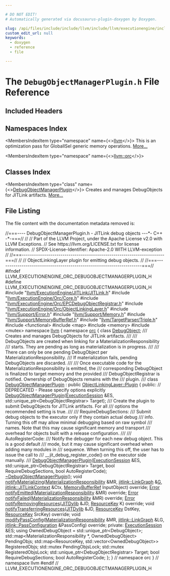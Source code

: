 ```yaml
---

# DO NOT EDIT!
# Automatically generated via docusaurus-plugin-doxygen by Doxygen.

slug: /api/files/include/include/llvm/include/llvm/executionengine/include/llvm/executionengine/orc/debugobjectmanagerplugin-h
custom_edit_url: null
keywords:
  - doxygen
  - reference
  - file

---
```





# The `DebugObjectManagerPlugin.h` File Reference

<DoxygenPage pluginConfig={pluginConfig}>



## Included Headers

<IncludesList>
<IncludesListItem
  filePath="llvm/ExecutionEngine/JITLink/JITLink.h"
  permalink="/docs/api/files/include/include/llvm/include/llvm/executionengine/include/llvm/executionengine/jitlink/jitlink-h"
  isLocal="true" />
<IncludesListItem
  filePath="llvm/ExecutionEngine/Orc/Core.h"
  permalink="/docs/api/files/include/include/llvm/include/llvm/executionengine/include/llvm/executionengine/orc/core-h"
  isLocal="true" />
<IncludesListItem
  filePath="llvm/ExecutionEngine/Orc/EPCDebugObjectRegistrar.h"
  permalink="/docs/api/files/include/include/llvm/include/llvm/executionengine/include/llvm/executionengine/orc/epcdebugobjectregistrar-h"
  isLocal="true" />
<IncludesListItem
  filePath="llvm/ExecutionEngine/Orc/ObjectLinkingLayer.h"
  permalink="/docs/api/files/include/include/llvm/include/llvm/executionengine/include/llvm/executionengine/orc/objectlinkinglayer-h"
  isLocal="true" />
<IncludesListItem
  filePath="llvm/Support/Error.h"
  permalink="/docs/api/files/include/include/llvm/include/llvm/support/error-h"
  isLocal="true" />
<IncludesListItem
  filePath="llvm/Support/Memory.h"
  permalink="/docs/api/files/include/include/llvm/include/llvm/support/memory-h"
  isLocal="true" />
<IncludesListItem
  filePath="llvm/Support/MemoryBufferRef.h"
  permalink="/docs/api/files/include/include/llvm/include/llvm/support/memorybufferref-h"
  isLocal="true" />
<IncludesListItem
  filePath="llvm/TargetParser/Triple.h"
  permalink="/docs/api/files/include/include/llvm/include/llvm/targetparser/triple-h"
  isLocal="true" />
<IncludesListItem
  filePath="functional"
  permalink=""
  isLocal="false" />
<IncludesListItem
  filePath="map"
  permalink=""
  isLocal="false" />
<IncludesListItem
  filePath="memory"
  permalink=""
  isLocal="false" />
<IncludesListItem
  filePath="mutex"
  permalink=""
  isLocal="false" />
</IncludesList>

## Namespaces Index

<MembersIndex>

<MembersIndexItem
  type="namespace"
  name={<><a href="/docs/api/namespaces/llvm">llvm</a></>}>
This is an optimization pass for GlobalISel generic memory operations. <a href="/docs/api/namespaces/llvm/#details">More...</a>
</MembersIndexItem>

<MembersIndexItem
  type="namespace"
  name={<><a href="/docs/api/namespaces/llvm/orc">llvm::orc</a></>}>
</MembersIndexItem>

</MembersIndex>

## Classes Index

<MembersIndex>

<MembersIndexItem
  type="class"
  name={<><a href="/docs/api/classes/llvm/orc/debugobjectmanagerplugin">DebugObjectManagerPlugin</a></>}>
Creates and manages DebugObjects for JITLink artifacts. <a href="/docs/api/classes/llvm/orc/debugobjectmanagerplugin/#details">More...</a>
</MembersIndexItem>

</MembersIndex>


## File Listing

The file content with the documentation metadata removed is:

<ProgramListing>

<Link id="l00001" /><CodeLine lineNumber="1"><span class="doxyHighlightComment">//===---- DebugObjectManagerPlugin.h - JITLink debug objects ---&#42;- C++ -&#42;-===//</span></CodeLine>
<Link id="l00002" /><CodeLine lineNumber="2"><span class="doxyHighlightComment">//</span></CodeLine>
<Link id="l00003" /><CodeLine lineNumber="3"><span class="doxyHighlightComment">// Part of the LLVM Project, under the Apache License v2.0 with LLVM Exceptions.</span></CodeLine>
<Link id="l00004" /><CodeLine lineNumber="4"><span class="doxyHighlightComment">// See https://llvm.org/LICENSE.txt for license information.</span></CodeLine>
<Link id="l00005" /><CodeLine lineNumber="5"><span class="doxyHighlightComment">// SPDX-License-Identifier: Apache-2.0 WITH LLVM-exception</span></CodeLine>
<Link id="l00006" /><CodeLine lineNumber="6"><span class="doxyHighlightComment">//</span></CodeLine>
<Link id="l00007" /><CodeLine lineNumber="7"><span class="doxyHighlightComment">//===----------------------------------------------------------------------===//</span></CodeLine>
<Link id="l00008" /><CodeLine lineNumber="8"><span class="doxyHighlightComment">//</span></CodeLine>
<Link id="l00009" /><CodeLine lineNumber="9"><span class="doxyHighlightComment">// ObjectLinkingLayer plugin for emitting debug objects.</span></CodeLine>
<Link id="l00010" /><CodeLine lineNumber="10"><span class="doxyHighlightComment">//</span></CodeLine>
<Link id="l00011" /><CodeLine lineNumber="11"><span class="doxyHighlightComment">//===----------------------------------------------------------------------===//</span></CodeLine>
<Link id="l00012" /><CodeLine lineNumber="12"></CodeLine>
<Link id="l00013" /><CodeLine lineNumber="13"><span class="doxyHighlightPreprocessor">#ifndef LLVM&#95;EXECUTIONENGINE&#95;ORC&#95;DEBUGOBJECTMANAGERPLUGIN&#95;H</span></CodeLine>
<Link id="l00014" /><CodeLine lineNumber="14"><span class="doxyHighlightPreprocessor">#define LLVM&#95;EXECUTIONENGINE&#95;ORC&#95;DEBUGOBJECTMANAGERPLUGIN&#95;H</span></CodeLine>
<Link id="l00015" /><CodeLine lineNumber="15"></CodeLine>
<Link id="l00016" /><CodeLine lineNumber="16"><span class="doxyHighlightPreprocessor">#include &quot;<a href="/docs/api/files/include/include/llvm/include/llvm/executionengine/include/llvm/executionengine/jitlink/jitlink-h">llvm/ExecutionEngine/JITLink/JITLink.h</a>&quot;</span></CodeLine>
<Link id="l00017" /><CodeLine lineNumber="17"><span class="doxyHighlightPreprocessor">#include &quot;<a href="/docs/api/files/include/include/llvm/include/llvm/executionengine/include/llvm/executionengine/orc/core-h">llvm/ExecutionEngine/Orc/Core.h</a>&quot;</span></CodeLine>
<Link id="l00018" /><CodeLine lineNumber="18"><span class="doxyHighlightPreprocessor">#include &quot;<a href="/docs/api/files/include/include/llvm/include/llvm/executionengine/include/llvm/executionengine/orc/epcdebugobjectregistrar-h">llvm/ExecutionEngine/Orc/EPCDebugObjectRegistrar.h</a>&quot;</span></CodeLine>
<Link id="l00019" /><CodeLine lineNumber="19"><span class="doxyHighlightPreprocessor">#include &quot;<a href="/docs/api/files/include/include/llvm/include/llvm/executionengine/include/llvm/executionengine/orc/objectlinkinglayer-h">llvm/ExecutionEngine/Orc/ObjectLinkingLayer.h</a>&quot;</span></CodeLine>
<Link id="l00020" /><CodeLine lineNumber="20"><span class="doxyHighlightPreprocessor">#include &quot;<a href="/docs/api/files/include/include/llvm/include/llvm/support/error-h">llvm/Support/Error.h</a>&quot;</span></CodeLine>
<Link id="l00021" /><CodeLine lineNumber="21"><span class="doxyHighlightPreprocessor">#include &quot;<a href="/docs/api/files/include/include/llvm/include/llvm/support/memory-h">llvm/Support/Memory.h</a>&quot;</span></CodeLine>
<Link id="l00022" /><CodeLine lineNumber="22"><span class="doxyHighlightPreprocessor">#include &quot;<a href="/docs/api/files/include/include/llvm/include/llvm/support/memorybufferref-h">llvm/Support/MemoryBufferRef.h</a>&quot;</span></CodeLine>
<Link id="l00023" /><CodeLine lineNumber="23"><span class="doxyHighlightPreprocessor">#include &quot;<a href="/docs/api/files/include/include/llvm/include/llvm/targetparser/triple-h">llvm/TargetParser/Triple.h</a>&quot;</span></CodeLine>
<Link id="l00024" /><CodeLine lineNumber="24"></CodeLine>
<Link id="l00025" /><CodeLine lineNumber="25"><span class="doxyHighlightPreprocessor">#include &lt;functional&gt;</span></CodeLine>
<Link id="l00026" /><CodeLine lineNumber="26"><span class="doxyHighlightPreprocessor">#include &lt;map&gt;</span></CodeLine>
<Link id="l00027" /><CodeLine lineNumber="27"><span class="doxyHighlightPreprocessor">#include &lt;memory&gt;</span></CodeLine>
<Link id="l00028" /><CodeLine lineNumber="28"><span class="doxyHighlightPreprocessor">#include &lt;mutex&gt;</span></CodeLine>
<Link id="l00029" /><CodeLine lineNumber="29"></CodeLine>
<Link id="l00030" /><CodeLine lineNumber="30"><span class="doxyHighlightKeyword">namespace </span><span class="doxyHighlight"><a href="/docs/api/namespaces/llvm">llvm</a> &#123;</span></CodeLine>
<Link id="l00031" /><CodeLine lineNumber="31"><span class="doxyHighlightKeyword">namespace </span><span class="doxyHighlight"><a href="/docs/api/namespaces/llvm/orc">orc</a> &#123;</span></CodeLine>
<Link id="l00032" /><CodeLine lineNumber="32"></CodeLine>
<Link id="l00033" /><CodeLine lineNumber="33"><span class="doxyHighlightKeyword">class </span><span class="doxyHighlight"><a href="/docs/api/classes/llvm/orc/debugobject">DebugObject</a>;</span></CodeLine>
<Link id="l00034" /><CodeLine lineNumber="34"></CodeLine>
<Link id="l00035" /><CodeLine lineNumber="35"><span class="doxyHighlightComment">/// Creates and manages DebugObjects for JITLink artifacts.</span></CodeLine>
<Link id="l00036" /><CodeLine lineNumber="36"><span class="doxyHighlightComment">///</span></CodeLine>
<Link id="l00037" /><CodeLine lineNumber="37"><span class="doxyHighlightComment">/// DebugObjects are created when linking for a MaterializationResponsibility</span></CodeLine>
<Link id="l00038" /><CodeLine lineNumber="38"><span class="doxyHighlightComment">/// starts. They are pending as long as materialization is in progress.</span></CodeLine>
<Link id="l00039" /><CodeLine lineNumber="39"><span class="doxyHighlightComment">///</span></CodeLine>
<Link id="l00040" /><CodeLine lineNumber="40"><span class="doxyHighlightComment">/// There can only be one pending DebugObject per MaterializationResponsibility.</span></CodeLine>
<Link id="l00041" /><CodeLine lineNumber="41"><span class="doxyHighlightComment">/// If materialization fails, pending DebugObjects are discarded.</span></CodeLine>
<Link id="l00042" /><CodeLine lineNumber="42"><span class="doxyHighlightComment">///</span></CodeLine>
<Link id="l00043" /><CodeLine lineNumber="43"><span class="doxyHighlightComment">/// Once executable code for the MaterializationResponsibility is emitted, the</span></CodeLine>
<Link id="l00044" /><CodeLine lineNumber="44"><span class="doxyHighlightComment">/// corresponding DebugObject is finalized to target memory and the provided</span></CodeLine>
<Link id="l00045" /><CodeLine lineNumber="45"><span class="doxyHighlightComment">/// DebugObjectRegistrar is notified. Ownership of DebugObjects remains with the</span></CodeLine>
<Link id="l00046" /><CodeLine lineNumber="46"><span class="doxyHighlightComment">/// plugin.</span></CodeLine>
<Link id="l00047" /><CodeLine lineNumber="47"><span class="doxyHighlightComment">///</span></CodeLine>
<Link id="l00048" /><CodeLine lineNumber="48" lineLink="/docs/api/classes/llvm/orc/debugobjectmanagerplugin"><span class="doxyHighlightKeyword">class </span><span class="doxyHighlight"><a href="/docs/api/classes/llvm/orc/debugobjectmanagerplugin/#ac6859199292075b7a74f94aef8bd0a1c">DebugObjectManagerPlugin</a> : </span><span class="doxyHighlightKeyword">public</span><span class="doxyHighlight"> <a href="/docs/api/classes/llvm/orc/linkgraphlinkinglayer/plugin">ObjectLinkingLayer::Plugin</a> &#123;</span></CodeLine>
<Link id="l00049" /><CodeLine lineNumber="49"><span class="doxyHighlightKeyword">public</span><span class="doxyHighlight">:</span></CodeLine>
<Link id="l00050" /><CodeLine lineNumber="50"><span class="doxyHighlight">  </span><span class="doxyHighlightComment">// DEPRECATED - Please specify options explicitly</span></CodeLine>
<Link id="l00051" /><CodeLine lineNumber="51"><span class="doxyHighlight">  <a href="/docs/api/classes/llvm/orc/debugobjectmanagerplugin/#ac6859199292075b7a74f94aef8bd0a1c">DebugObjectManagerPlugin</a>(<a href="/docs/api/classes/llvm/orc/executionsession">ExecutionSession</a> &amp;ES,</span></CodeLine>
<Link id="l00052" /><CodeLine lineNumber="52"><span class="doxyHighlight">                           std::unique&#95;ptr&lt;DebugObjectRegistrar&gt; Target);</span></CodeLine>
<Link id="l00053" /><CodeLine lineNumber="53"></CodeLine>
<Link id="l00054" /><CodeLine lineNumber="54"><span class="doxyHighlightComment">  /// Create the plugin to submit DebugObjects for JITLink artifacts. For all</span></CodeLine>
<Link id="l00055" /><CodeLine lineNumber="55"><span class="doxyHighlightComment">  /// options the recommended setting is true.</span></CodeLine>
<Link id="l00056" /><CodeLine lineNumber="56"><span class="doxyHighlightComment">  ///</span></CodeLine>
<Link id="l00057" /><CodeLine lineNumber="57"><span class="doxyHighlightComment">  /// RequireDebugSections:</span></CodeLine>
<Link id="l00058" /><CodeLine lineNumber="58"><span class="doxyHighlightComment">  ///   Submit debug objects to the executor only if they contain actual debug</span></CodeLine>
<Link id="l00059" /><CodeLine lineNumber="59"><span class="doxyHighlightComment">  ///   info. Turning this off may allow minimal debugging based on raw symbol</span></CodeLine>
<Link id="l00060" /><CodeLine lineNumber="60"><span class="doxyHighlightComment">  ///   names. Note that this may cause significant memory and transport</span></CodeLine>
<Link id="l00061" /><CodeLine lineNumber="61"><span class="doxyHighlightComment">  ///   overhead for objects built with a release configuration.</span></CodeLine>
<Link id="l00062" /><CodeLine lineNumber="62"><span class="doxyHighlightComment">  ///</span></CodeLine>
<Link id="l00063" /><CodeLine lineNumber="63"><span class="doxyHighlightComment">  /// AutoRegisterCode:</span></CodeLine>
<Link id="l00064" /><CodeLine lineNumber="64"><span class="doxyHighlightComment">  ///   Notify the debugger for each new debug object. This is a good default</span></CodeLine>
<Link id="l00065" /><CodeLine lineNumber="65"><span class="doxyHighlightComment">  ///   mode, but it may cause significant overhead when adding many modules in</span></CodeLine>
<Link id="l00066" /><CodeLine lineNumber="66"><span class="doxyHighlightComment">  ///   sequence. When turning this off, the user has to issue the call to</span></CodeLine>
<Link id="l00067" /><CodeLine lineNumber="67"><span class="doxyHighlightComment">  ///   &#95;&#95;jit&#95;debug&#95;register&#95;code() on the executor side manually.</span></CodeLine>
<Link id="l00068" /><CodeLine lineNumber="68"><span class="doxyHighlightComment">  ///</span></CodeLine>
<Link id="l00069" /><CodeLine lineNumber="69"><span class="doxyHighlight">  <a href="/docs/api/classes/llvm/orc/debugobjectmanagerplugin/#ac6859199292075b7a74f94aef8bd0a1c">DebugObjectManagerPlugin</a>(<a href="/docs/api/classes/llvm/orc/executionsession">ExecutionSession</a> &amp;ES,</span></CodeLine>
<Link id="l00070" /><CodeLine lineNumber="70"><span class="doxyHighlight">                           std::unique&#95;ptr&lt;DebugObjectRegistrar&gt; Target,</span></CodeLine>
<Link id="l00071" /><CodeLine lineNumber="71"><span class="doxyHighlight">                           </span><span class="doxyHighlightKeywordType">bool</span><span class="doxyHighlight"> RequireDebugSections, </span><span class="doxyHighlightKeywordType">bool</span><span class="doxyHighlight"> AutoRegisterCode);</span></CodeLine>
<Link id="l00072" /><CodeLine lineNumber="72" lineLink="/docs/api/classes/llvm/orc/debugobjectmanagerplugin/#a7d08d65e4a9851911bda6f48091b7042"><span class="doxyHighlight">  <a href="/docs/api/classes/llvm/orc/debugobjectmanagerplugin/#a7d08d65e4a9851911bda6f48091b7042">~DebugObjectManagerPlugin</a>();</span></CodeLine>
<Link id="l00073" /><CodeLine lineNumber="73"></CodeLine>
<Link id="l00074" /><CodeLine lineNumber="74"><span class="doxyHighlight">  </span><span class="doxyHighlightKeywordType">void</span><span class="doxyHighlight"> <a href="/docs/api/classes/llvm/orc/debugobjectmanagerplugin/#a8a3d04daa67fdb97d7c6adb095fd9b85">notifyMaterializing</a>(<a href="/docs/api/classes/llvm/orc/materializationresponsibility">MaterializationResponsibility</a> &amp;MR,</span></CodeLine>
<Link id="l00075" /><CodeLine lineNumber="75"><span class="doxyHighlight">                           <a href="/docs/api/classes/llvm/jitlink/linkgraph">jitlink::LinkGraph</a> &amp;<a href="/docs/api/files/lib/lib/support/md5-cpp/#ad96b7cf3182ce2ba85e5a7a93b12c441">G</a>, <a href="/docs/api/classes/llvm/jitlink/jitlinkcontext">jitlink::JITLinkContext</a> &amp;Ctx,</span></CodeLine>
<Link id="l00076" /><CodeLine lineNumber="76"><span class="doxyHighlight">                           <a href="/docs/api/classes/llvm/memorybufferref">MemoryBufferRef</a> InputObject) </span><span class="doxyHighlightKeyword">override</span><span class="doxyHighlight">;</span></CodeLine>
<Link id="l00077" /><CodeLine lineNumber="77"></CodeLine>
<Link id="l00078" /><CodeLine lineNumber="78"><span class="doxyHighlight">  <a href="/docs/api/classes/llvm/error">Error</a> <a href="/docs/api/classes/llvm/orc/debugobjectmanagerplugin/#a778eb8f8c5516bfed164b60b1594d632">notifyEmitted</a>(<a href="/docs/api/classes/llvm/orc/materializationresponsibility">MaterializationResponsibility</a> &amp;MR) </span><span class="doxyHighlightKeyword">override</span><span class="doxyHighlight">;</span></CodeLine>
<Link id="l00079" /><CodeLine lineNumber="79"><span class="doxyHighlight">  <a href="/docs/api/classes/llvm/error">Error</a> <a href="/docs/api/classes/llvm/orc/debugobjectmanagerplugin/#a5a24c1efd3e1604d378e7a1482bb6de3">notifyFailed</a>(<a href="/docs/api/classes/llvm/orc/materializationresponsibility">MaterializationResponsibility</a> &amp;MR) </span><span class="doxyHighlightKeyword">override</span><span class="doxyHighlight">;</span></CodeLine>
<Link id="l00080" /><CodeLine lineNumber="80"><span class="doxyHighlight">  <a href="/docs/api/classes/llvm/error">Error</a> <a href="/docs/api/classes/llvm/orc/debugobjectmanagerplugin/#a08990f110a9a374bbac36366d6d8e320">notifyRemovingResources</a>(<a href="/docs/api/classes/llvm/orc/jitdylib">JITDylib</a> &amp;JD, <a href="/docs/api/namespaces/llvm/orc/#a48eb648e96394270c69273c29bfad24e">ResourceKey</a> K) </span><span class="doxyHighlightKeyword">override</span><span class="doxyHighlight">;</span></CodeLine>
<Link id="l00081" /><CodeLine lineNumber="81"></CodeLine>
<Link id="l00082" /><CodeLine lineNumber="82"><span class="doxyHighlight">  </span><span class="doxyHighlightKeywordType">void</span><span class="doxyHighlight"> <a href="/docs/api/classes/llvm/orc/debugobjectmanagerplugin/#a184ef71d4418c2a54aad454f621c39dd">notifyTransferringResources</a>(<a href="/docs/api/classes/llvm/orc/jitdylib">JITDylib</a> &amp;JD, <a href="/docs/api/namespaces/llvm/orc/#a48eb648e96394270c69273c29bfad24e">ResourceKey</a> DstKey,</span></CodeLine>
<Link id="l00083" /><CodeLine lineNumber="83"><span class="doxyHighlight">                                   <a href="/docs/api/namespaces/llvm/orc/#a48eb648e96394270c69273c29bfad24e">ResourceKey</a> SrcKey) </span><span class="doxyHighlightKeyword">override</span><span class="doxyHighlight">;</span></CodeLine>
<Link id="l00084" /><CodeLine lineNumber="84"></CodeLine>
<Link id="l00085" /><CodeLine lineNumber="85"><span class="doxyHighlight">  </span><span class="doxyHighlightKeywordType">void</span><span class="doxyHighlight"> <a href="/docs/api/classes/llvm/orc/debugobjectmanagerplugin/#abf15a05cfd44aa92db5db5251a6f3631">modifyPassConfig</a>(<a href="/docs/api/classes/llvm/orc/materializationresponsibility">MaterializationResponsibility</a> &amp;MR,</span></CodeLine>
<Link id="l00086" /><CodeLine lineNumber="86"><span class="doxyHighlight">                        <a href="/docs/api/classes/llvm/jitlink/linkgraph">jitlink::LinkGraph</a> &amp;LG,</span></CodeLine>
<Link id="l00087" /><CodeLine lineNumber="87"><span class="doxyHighlight">                        <a href="/docs/api/structs/llvm/jitlink/passconfiguration">jitlink::PassConfiguration</a> &amp;PassConfig) </span><span class="doxyHighlightKeyword">override</span><span class="doxyHighlight">;</span></CodeLine>
<Link id="l00088" /><CodeLine lineNumber="88"></CodeLine>
<Link id="l00089" /><CodeLine lineNumber="89"><span class="doxyHighlightKeyword">private</span><span class="doxyHighlight">:</span></CodeLine>
<Link id="l00090" /><CodeLine lineNumber="90"><span class="doxyHighlight">  <a href="/docs/api/classes/llvm/orc/executionsession">ExecutionSession</a> &amp;ES;</span></CodeLine>
<Link id="l00091" /><CodeLine lineNumber="91"></CodeLine>
<Link id="l00092" /><CodeLine lineNumber="92"><span class="doxyHighlight">  </span><span class="doxyHighlightKeyword">using </span><span class="doxyHighlight">OwnedDebugObject = std::unique&#95;ptr&lt;DebugObject&gt;;</span></CodeLine>
<Link id="l00093" /><CodeLine lineNumber="93"><span class="doxyHighlight">  std::map&lt;MaterializationResponsibility &#42;, OwnedDebugObject&gt; PendingObjs;</span></CodeLine>
<Link id="l00094" /><CodeLine lineNumber="94"><span class="doxyHighlight">  std::map&lt;ResourceKey, std::vector&lt;OwnedDebugObject&gt;&gt; RegisteredObjs;</span></CodeLine>
<Link id="l00095" /><CodeLine lineNumber="95"></CodeLine>
<Link id="l00096" /><CodeLine lineNumber="96"><span class="doxyHighlight">  std::mutex PendingObjsLock;</span></CodeLine>
<Link id="l00097" /><CodeLine lineNumber="97"><span class="doxyHighlight">  std::mutex RegisteredObjsLock;</span></CodeLine>
<Link id="l00098" /><CodeLine lineNumber="98"></CodeLine>
<Link id="l00099" /><CodeLine lineNumber="99"><span class="doxyHighlight">  std::unique&#95;ptr&lt;DebugObjectRegistrar&gt; Target;</span></CodeLine>
<Link id="l00100" /><CodeLine lineNumber="100"><span class="doxyHighlight">  </span><span class="doxyHighlightKeywordType">bool</span><span class="doxyHighlight"> RequireDebugSections;</span></CodeLine>
<Link id="l00101" /><CodeLine lineNumber="101"><span class="doxyHighlight">  </span><span class="doxyHighlightKeywordType">bool</span><span class="doxyHighlight"> AutoRegisterCode;</span></CodeLine>
<Link id="l00102" /><CodeLine lineNumber="102"><span class="doxyHighlight">&#125;;</span></CodeLine>
<Link id="l00103" /><CodeLine lineNumber="103"></CodeLine>
<Link id="l00104" /><CodeLine lineNumber="104"><span class="doxyHighlight">&#125; </span><span class="doxyHighlightComment">// namespace orc</span></CodeLine>
<Link id="l00105" /><CodeLine lineNumber="105"><span class="doxyHighlight">&#125; </span><span class="doxyHighlightComment">// namespace llvm</span></CodeLine>
<Link id="l00106" /><CodeLine lineNumber="106"></CodeLine>
<Link id="l00107" /><CodeLine lineNumber="107"><span class="doxyHighlightPreprocessor">#endif </span><span class="doxyHighlightComment">// LLVM&#95;EXECUTIONENGINE&#95;ORC&#95;DEBUGOBJECTMANAGERPLUGIN&#95;H</span></CodeLine>

</ProgramListing>


</DoxygenPage>
